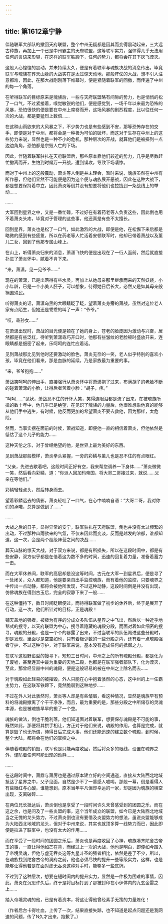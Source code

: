 ```yaml
---
---
---
```

title: 第1612章宁静
---



伴随联军大部队的撤回天府联盟，整个中州无疑都是因其而变得震动起来，三大远古种族，再加上一个已是中州霸主的天府联盟，这等联军实力，强悍得几乎无法用任何的言语来形容，在这样的联军铁蹄下，任何的势力，都将会在其下灰飞湮灭。

这般人心惶惶的震动，并未持续太久，便是有着联军与魂族决战的消息传出，毕竟联军与魂族在葬天山脉的大战实在是太过惊天动地，那般阵仗的大战，想不引人注意都难，因此，在那大战刚刚落下帷幕时，便是紧随着联军的回撤，而传遍了中州的每一个角落。

在听得联军的目标原来是魂族后，一些与天府联盟略有间隙的势力，也是悄悄的松了一口气，不过紧接着，嗅觉敏锐的他们，便是感觉到，一场千年以来最为恐怖的风暴，恐怕很快的便是要在中州上席卷而开，这场风暴的剧烈程度，比以往任何一次的大战，都是要猛烈上数倍……

在这种山雨欲来的大风暴之下，不少势力也是有些感到不安，那等恐怖存在的交手，即便是对于中州，都将会是一种极为可怕的破坏，而这对于生存在中州上的这些势力来说，显然也是一种不小的危机，那种层次的开战，就算他们是被搽到一点边边角角，恐怕都是宗毁人亡的下场。

因此，伴随着联军驻扎在天府联盟后，那些原本靠他们较近的势力，几乎是尽数赶忙撤离而开，生怕到时候万一开战，遭到误攻，导致下场凄惨。

而对于中州上的这般震动，萧炎等人倒是并未理会，暂时来说，魂族虽然在中州有所作恶，但他们显然不可能便是因为这个便与魂族展开恶战，因此在这种大战下，都是想要保持着中立，因此萧炎等倒并没有想要将他们也拉拢到一条战线上的举动……

……

大军回到星界之中，又是一番忙碌，不过好在有着药老等人负责这些，因此倒也用不着萧炎头疼，毕竟对于管理的这些事，他还真是有些不太擅长。

回到星界，萧炎也是松了一口气，如此激烈的大战，即便是他，在松懈下来后都是略微的感到有些疲惫，所以在药老等人忙活着安顿联军时，他却已带着萧战以及薰儿二女，回到了他那专属山峰上。

在山上，听得萧炎归来的消息，萧潇飞快的便是出现在了一行人面前，然后就直接扑进了萧炎怀中，腻着不肯下来。

“来，萧潇，见一见爷爷……”

现在的萧潇，已是出落得有些水灵，再加上从她母亲那里继承而来的天然妖娆，小小年龄，已是一个小美人胚子，可以想象，待得她日后长大，必然又是如其母亲般祸国殃民。

听得萧炎的话，萧潇乌黑的大眼睛眨了眨，望着萧炎身旁的萧战，虽然对这位老人家有点陌生，但她还是乖乖的叫了一声：“爷爷。”

“哎，乖孙女……”

在萧潇出现时，萧战的目光便是顿在了她的身上，苍老的脸庞因为激动与兴奋，居然都是有些泛红，待听到萧潇乖巧开口时，他那有些皱纹的老脸顿时盛放开来，连眼睛都是细密了起来，乐呵呵的连忙应着话。

见到萧战那比见到他时还要激动的脸色，萧炎无奈的一笑，老人似乎特别的喜欢小孩，毕竟在他们看来，那是血脉的延续，乃是家族最为重要的事。

“来，爷爷抱抱……”

萧战笑呵呵的伸出手，直接强行从萧炎怀中将萧潇抱了过来，布满胡子的老脸不断的碰着萧潇的小脸，让得后者苦着小脸：“胡子，疼。”

“呵呵……”见状，萧战忍不住的开怀大笑，笑得连眼泪都是流了出来，在被魂族所擒的数十年中，他几乎已是绝望，在见识了魂族的力量后，他很难想象他真的能够从他们手中逃生，有时候，他反而更加的希望萧炎不要去救他，因为那样，太危险。

然而，当事实摆在面前的时候，萧战知道，即便他一直的相信着萧炎，但他依然是低估了这个儿子的能力……

这种天伦之乐，对于曾经绝望的他，是世界上最为美好的东西。

见到萧战那般模样，萧炎拳头紧握，一旁的彩鳞与薰儿也是忍不住的有点眼红。

“父亲，先进去歇着吧，这段时间正好有空，我来帮您调养一下身体……”萧炎微微一笑，然后看向彩鳞，道：“你派人回加玛帝国，将大哥二哥接过来，就说……父亲在等他们。”

彩鳞轻轻点头，然后转身而去。

望着彩鳞远去的倩影，萧炎轻吐了一口气，在心中喃喃自语：“大哥二哥，我对你们的承喏，总算是做到了……”

……

大战之后的日子，显得异常的安宁，联军驻扎在天府联盟，倒也并没有太过频繁的出动，不过那种山雨欲来的气氛，不仅未因此而变淡，反而是越发的浓郁，谁都知道，这一次，会是两个超级阵营之间的决战……

葬天山脉的惊天大战，对于双方来说，都是有所损失，所以在这段时间中，都是有些安静，双方似乎都是在借着这为数不多的时间，迅速的回复着力量，准备着蓄力一击。

而在大军休养间，联军的高层却是没这等时间，古元在大军一到星界后，便是寻了一处闭关，众人都知道，他是要亲自出手监控魂族，而有着他的监控，只要魂界之中传出一点动静，都将会被他所发现，不过这种动静，这段时间倒是并没有出现，仿佛魂族在得到古玉后，完全的寂静下来了一般……

在这种僵持下，数日时间眨眼便过，而待得联军做了初步的休养后，终于是展开了行动，这一次，他们所针对的目标，正是魂殿！

铺天盖地的强者，被极为有序的分成众多队伍从星界之中飞出，然后以一种近乎地毯式的搜寻，以天府联盟为中心，搜寻着隐藏的魂殿分殿，而面对着如此细密的搜寻，魂殿的分殿，也是一个个的暴露了出来，不过当联军的队伍闯进这些分殿时，却是发现，里面尽是空空如也，只有着极少数的一些分殿之内，还有着一点魂殿强者守护，不过这种守护，对于联军来说，基本没有造成任何的抵御之力。

在联军这般野蛮型的搜寻下，短短三日时间，中州之上的所有魂殿分殿，都是化为了废墟，甚至连其中最为重要的天地二殿，也都是在联军强者部队下，化为湮灭，至此，那曾经显赫中州的魂殿，便是这般轻易的被在中州之上除名而去……

对于魂殿如此轻易的被摧毁，外人只能在心中抱着骇然的心态，这中州的上一任霸主势力，在这联军铁蹄下，竟然脆弱到这种地步……

不过在外人对此骇然时，萧炎等人却是有些皱眉，看这种情况，显然是魂族早有预料的将魂殿撤离了个干干净净，而且，最为重要的是，那些分殿之中所储存的灵魂本源，也是被魂族早早的搬了一个空。

魂族的做法，倒也干脆利落，他们知道面对着联军，想要保存魂殿是不可能的事，既然如此，那便将其拱手相让，方正对于他们来说，魂殿的作用，也算是完成，就算是毁了也无所谓，待得日后完成大事，他们还能迅速的建立数个魂殿，到时候，整个大陆，都将会在他们的掌控之中。

伴随着魂殿的销毁，联军也是只能再度收回，然后将众多的眼线，设置在魂界之外，谨防着任何可能出现的动静……

……

在这段时间中，萧鼎与萧厉也是通过原本建立好的空间通道，直接从大陆西北地域抵达了星界之中，父子见面，自然是少不了一番感人嘘唏，那般一幕，倒是看得人有些眼红与心酸，谁能想到，原本当年平凡但却幸运的一家，却是因为魂族的横空出现，支离破碎……

在两位兄长抵达后，萧炎倒也是享受了一段时间许久未曾感受到的团圆之乐，而在这之余，也是问及了一些炎盟的事，这个当年成立的联盟，如今已是大陆西北地域当之无愧的龙头势力，不过萧炎倒也没有要借及炎盟势力的想法，虽说炎盟能够成为大陆西北地域的龙头，但对于中州来说，其实也就顶多算一线势力而已，因此即便是拉进了联军中，也没有太大的作用……

而在享受了一段时间的团圆之乐后，萧炎也是再度收回了心神，魂族凑齐陀舍古帝玉的事，一直让得他如芒在背，而经过上一次的大战，他也是明白，即便如今踏入了帝境灵魂，但他与虚无吞炎这等九星斗圣的强者相比，依然是差了不少，所以，在魂族找到陀舍古帝的洞府之前，他也必须尽快的提升一些等级实力，这样，也是能够让得他若是在面对虚无吞炎这种对手时，能够多一些底牌。

不过到了这种层次，想要在短时间内的提升实力，显然是一件极为困难的事情，因此，萧炎在沉思许久后，终于是将目标打到了那被封印在小伊体内的九玄金雷之上……

踏入帝境灵魂的他，已是有着资本，将这让得他曾经素手无策的力量炼化！

（作者后台卡得吐血，上传了一次，结果直接失踪，也不知道是起点问题还是我网速的问题，传了N久才出来，抱歉了。）